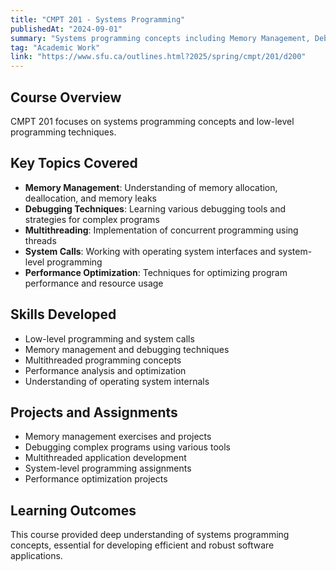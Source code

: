 ```yaml
---
title: "CMPT 201 - Systems Programming"
publishedAt: "2024-09-01"
summary: "Systems programming concepts including Memory Management, Debugging, and Multithreading."
tag: "Academic Work"
link: "https://www.sfu.ca/outlines.html?2025/spring/cmpt/201/d200"
---
```


## Course Overview

CMPT 201 focuses on systems programming concepts and low-level programming techniques.

## Key Topics Covered

- **Memory Management**: Understanding of memory allocation, deallocation, and memory leaks
- **Debugging Techniques**: Learning various debugging tools and strategies for complex programs
- **Multithreading**: Implementation of concurrent programming using threads
- **System Calls**: Working with operating system interfaces and system-level programming
- **Performance Optimization**: Techniques for optimizing program performance and resource usage

## Skills Developed

- Low-level programming and system calls
- Memory management and debugging techniques
- Multithreaded programming concepts
- Performance analysis and optimization
- Understanding of operating system internals

## Projects and Assignments

- Memory management exercises and projects
- Debugging complex programs using various tools
- Multithreaded application development
- System-level programming assignments
- Performance optimization projects

## Learning Outcomes

This course provided deep understanding of systems programming concepts, essential for developing efficient and robust software applications. 